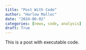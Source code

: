 ```yaml
---
title: "Post With Code"
author: "Harlow Malloc"
date: "2024-06-02"
categories: [news, code, analysis]
draft: True
---
```


This is a post with executable code.
